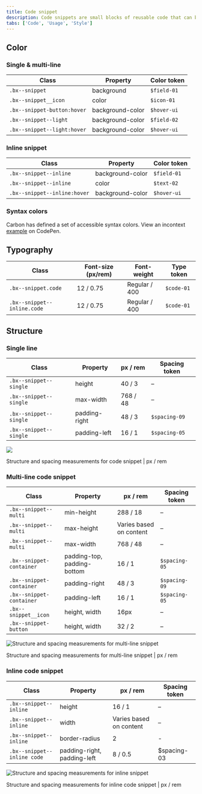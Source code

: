 ```yaml
---
title: Code snippet
description: Code snippets are small blocks of reusable code that can be inserted in a code file.
tabs: ['Code', 'Usage', 'Style']
---
```


## Color

### Single & multi-line

| Class                       | Property         | Color token |
| --------------------------- | ---------------- | ----------- |
| `.bx--snippet`              | background       | `$field-01` |
| `.bx--snippet__icon`        | color            | `$icon-01`  |
| `.bx--snippet-button:hover` | background-color | `$hover-ui` |
| `.bx--snippet--light`       | background-color | `$field-02` |
| `.bx--snippet--light:hover` | background-color | `$hover-ui` |

### Inline snippet

| Class                        | Property         | Color token |
| ---------------------------- | ---------------- | ----------- |
| `.bx--snippet--inline`       | background-color | `$field-01` |
| `.bx--snippet--inline`       | color            | `$text-02`  |
| `.bx--snippet--inline:hover` | background-color | `$hover-ui` |

### Syntax colors

Carbon has defined a set of accessible syntax colors. View an incontext [example](https://codepen.io/team/carbon/full/eKMBLw/) on CodePen.

## Typography

| Class                       | Font-size (px/rem) | Font-weight   | Type token |
| --------------------------- | ------------------ | ------------- | ---------- |
| `.bx--snippet.code`         | 12 / 0.75          | Regular / 400 | `$code-01` |
| `.bx--snippet--inline.code` | 12 / 0.75          | Regular / 400 | `$code-01` |

## Structure

### Single line

| Class                  | Property      | px / rem | Spacing token |
| ---------------------- | ------------- | -------- | ------------- |
| `.bx--snippet--single` | height        | 40 / 3   | –             |
| `.bx--snippet--single` | max-width     | 768 / 48 | –             |
| `.bx--snippet--single` | padding-right | 48 / 3   | `$spacing-09` |
| `.bx--snippet--single` | padding-left  | 16 / 1   | `$spacing-05` |

<div className="image--fixed">

![](images/code-snippet-style-1.jpg)

</div>

<Caption>
  Structure and spacing measurements for code snippet | px / rem
</Caption>

### Multi-line code snippet

| Class                    | Property                    | px / rem                | Spacing token |
| ------------------------ | --------------------------- | ----------------------- | ------------- |
| `.bx--snippet--multi`    | min-height                  | 288 / 18                | –             |
| `.bx--snippet--multi`    | max-height                  | Varies based on content | –             |
| `.bx--snippet--multi`    | max-width                   | 768 / 48                | –             |
| `.bx--snippet-container` | padding-top, padding-bottom | 16 / 1                  | `$spacing-05` |
| `.bx--snippet-container` | padding-right               | 48 / 3                  | `$spacing-09` |
| `.bx--snippet-container` | padding-left                | 16 / 1                  | `$spacing-05` |
| `.bx--snippet__icon`     | height, width               | 16px                    | –             |
| `.bx--snippet-button`    | height, width               | 32 / 2                  | –             |

<div className="image--fixed">

![Structure and spacing measurements for multi-line snippet](images/code-snippet-style-2.jpg)

</div>

<Caption>
  Structure and spacing measurements for multi-line snippet | px / rem
</Caption>

### Inline code snippet

| Class                       | Property                    | px / rem                | Spacing token |
| --------------------------- | --------------------------- | ----------------------- | ------------- |
| `.bx--snippet--inline`      | height                      | 16 / 1                  | –             |
| `.bx--snippet--inline`      | width                       | Varies based on content | –             |
| `.bx--snippet--inline`      | border-radius               | 2                       | -             |
| `.bx--snippet--inline code` | padding-right, padding-left | 8 / 0.5                 | \$spacing-03  |

<div className="image--fixed">

![Structure and spacing measurements for inline snippet](images/code-snippet-style-3.jpg)

</div>

<Caption>
  Structure and spacing measurements for inline code snippet | px / rem
</Caption>
